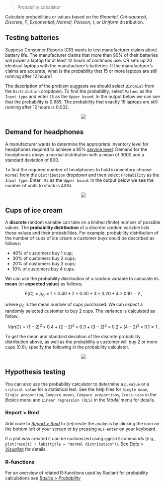 > Probability calculator

Calculate probabilities or values based on the _Binomial_, _Chi-squared_, _Discrete_, _F_, _Exponential_, _Normal_, _Poisson_, _t_, or _Uniform_ distribution.

## Testing batteries

Suppose Consumer Reports (CR) wants to test manufacturer claims about battery life. The manufacturer claims that more than 90% of their batteries will power a laptop for at least 12 hours of continuos use. CR sets up 20 identical laptops with the manufacturer's batteries. If the manufacturer's claims are accurate, what is the probability that 15 or more laptops are still running after 12 hours?

The description of the problem suggests we should select `Binomial` from the `Distribution` dropdown. To find the probability, select `Values` as the `Input type` and enter `15` as the `Upper bound`. In the output below we can see that the probability is 0.989. The probability that exactly 15 laptops are still running after 12 hours is 0.032.

<p align="center"><img src="figures_basics/prob_calc_batteries.png"></p>

## Demand for headphones

A manufacturer wants to determine the appropriate inventory level for headphones required to achieve a 95% <a href="https://en.wikipedia.org/wiki/Service_level" target="_blank">service level</a>. Demand for the headphones obeys a normal distribution with a mean of 3000 and a standard deviation of 800.

To find the required number of headphones to hold in inventory choose `Normal` from the `Distribution` dropdown and then select `Probability` as the `Input type`. Enter `.95` as the `Upper bound`. In the output below we see the number of units to stock is 4316.

<p align="center"><img src="figures_basics/prob_calc_headphones.png"></p>

## Cups of ice cream

A **discrete** random variable can take on a limited (finite) number of possible values. The **probability distribution** of a discrete random variable lists these values and their probabilities. For example, probability distribution of the number of cups of ice cream a customer buys could be described as follows:

* 40% of customers buy 1 cup;
* 30% of customers buy 2 cups;
* 20% of customers buy 3 cups;
* 10% of customers buy 4 cups.

We can use the probability distribution of a random variable to calculate its **mean** (or **expected value**) as follows;

$$
  E(C) = \mu_C = 1 \times 0.40 + 2 \times 0.30 + 3 \times 0.20 + 4 \times 0.10 = 2\,,
$$

where $\mu_C$ is the mean number of cups purchased. We can _expect_ a randomly selected customer to buy 2 cups. The variance is calculated as follow:

$$
  Var(C) = (1 - 2)^2 \times 0.4 + (2 - 2)^2 \times 0.3 + (3 - 2)^2 \times 0.2 + (4 - 2)^2 \times 0.1 = 1\,.
$$

To get the mean and standard deviation of the discrete probability distribution above, as well as the probability a customer will buy 2 or more cups (0.6), specify the following in the probability calculator.

<p align="center"><img src="figures_basics/prob_calc_icecream.png"></p>

## Hypothesis testing

You can also use the probability calculator to determine a `p.value` or a `critical value` for a statistical test. See the help files for `Single mean`, `Single proportion`, `Compare means`, `Compare proportions`, `Cross-tabs` in the _Basics_ menu and `Linear regression (OLS)` in the _Model_ menu for details.

### Report > Rmd

Add code to <a href="https://radiant-rstats.github.io/docs/data/report_rmd.html" target="_blank">_Report > Rmd_</a> to (re)create the analysis by clicking the <i title="report results" class="fa fa-edit"></i> icon on the bottom left of your screen or by pressing `ALT-enter` on your keyboard. 

If a plot was created it can be customized using `ggplot2` commands (e.g., `plot(result) + labs(title = "Normal distribution")`). See <a href="https://radiant-rstats.github.io/docs/data/visualize.html" target="_blank">_Data > Visualize_</a> for details.

### R-functions

For an overview of related R-functions used by Radiant for probability calculations see <a href = "https://radiant-rstats.github.io/radiant.basics/reference/index.html#section-basics-probability" target="_blank">_Basics > Probability_</a>